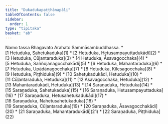 ```yaml
---
title: "Dukadukapaṭṭhānapāḷi"
tableOfContents: false
sidebar:
  order: 1
type: "tipitaka"
basket: "ab"
---
```


<Paragraph number="1" type="center">
Namo tassa Bhagavato Arahato Sammāsambuddhassa.

</Paragraph>

<TableOfContents>
* [1 Hetuduka, Sahetukaduka](1)
* [2 Hetuduka, Hetusampayuttadukādi](2)
* [3 Hetuduka, Cūḷantaraduka](3)
* [4 Hetuduka, Āsavagocchaka](4)
* [5 Hetuduka, Saññojanagocchakādi](5)
* [6 Hetuduka, Mahantaraduka](6)
* [7 Hetuduka, Upādānagocchaka](7)
* [8 Hetuduka, Kilesagocchaka](8)
* [9 Hetuduka, Piṭṭhiduka](9)
* [10 Sahetukadukādi, Hetuduka](10)
* [11 Cūḷantaraduka, Hetuduka](11)
* [12 Āsavagocchaka, Hetuduka](12)
* [13 Mahantaradukādi, Hetuduka](13)
* [14 Saraṇaduka, Hetuduka](14)
* [15 Saraṇaduka, Sahetukaduka](15)
* [16 Saraṇaduka, Hetusampayuttaduka](16)
* [17 Saraṇaduka, Hetusahetukadukādi](17)
* [18 Saraṇaduka, Nahetusahetukaduka](18)
* [19 Saraṇaduka, Cūḷantaraduka](19)
* [20 Saraṇaduka, Āsavagocchakādi](20)
* [21 Saraṇaduka, Mahantaradukādi](21)
* [22 Saraṇaduka, Piṭṭhiduka](22)
</TableOfContents>
